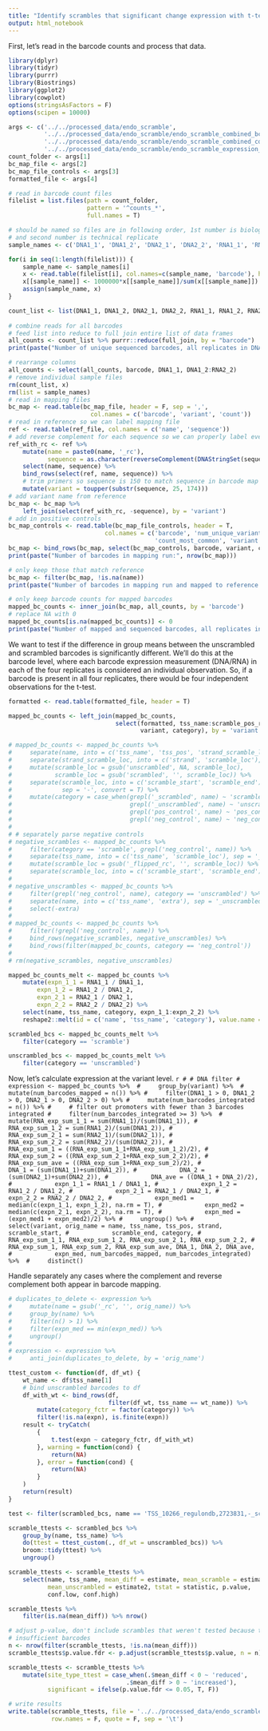 ```yaml
---
title: "Identify scrambles that significant change expression with t-test"
output: html_notebook
---
```


First, let's read in the barcode counts and process that data.

```r
library(dplyr)
library(tidyr)
library(purrr)
library(Biostrings)
library(ggplot2)
library(cowplot)
options(stringsAsFactors = F)
options(scipen = 10000)
```

```r
args <- c('../../processed_data/endo_scramble',
          '../../processed_data/endo_scramble/endo_scramble_combined_bc_map.txt',
          '../../processed_data/endo_scramble/endo_scramble_combined_controls_bc_map.txt',
          '../../processed_data/endo_scramble/endo_scramble_expression_formatted.txt')
count_folder <- args[1]
bc_map_file <- args[2]
bc_map_file_controls <- args[3]
formatted_file <- args[4]

# read in barcode count files
filelist = list.files(path = count_folder,
                      pattern = '^counts_*',
                      full.names = T)

# should be named so files are in following order, 1st number is biological replicate
# and second number is technical replicate
sample_names <- c('DNA1_1', 'DNA1_2', 'DNA2_1', 'DNA2_2', 'RNA1_1', 'RNA1_2', 'RNA2_1', 'RNA2_2')

for(i in seq(1:length(filelist))) {
    sample_name <- sample_names[i]
    x <- read.table(filelist[i], col.names=c(sample_name, 'barcode'), header = F)
    x[[sample_name]] <- 1000000*x[[sample_name]]/sum(x[[sample_name]])  #Normalizes by RPM
    assign(sample_name, x)  
}

count_list <- list(DNA1_1, DNA1_2, DNA2_1, DNA2_2, RNA1_1, RNA1_2, RNA2_1, RNA2_2)
 
# combine reads for all barcodes 
# feed list into reduce to full join entire list of data frames
all_counts <- count_list %>% purrr::reduce(full_join, by = "barcode")
print(paste("Number of unique sequenced barcodes, all replicates in DNA and RNA:", nrow(all_counts)))

# rearrange columns
all_counts <- select(all_counts, barcode, DNA1_1, DNA1_2:RNA2_2)
# remove individual sample files
rm(count_list, x)
rm(list = sample_names)
# read in mapping files
bc_map <- read.table(bc_map_file, header = F, sep = ',', 
                       col.names = c('barcode', 'variant', 'count'))
# read in reference so we can label mapping file
ref <- read.table(ref_file, col.names = c('name', 'sequence'))
# add reverse complement for each sequence so we can properly label everything
ref_with_rc <- ref %>% 
    mutate(name = paste0(name, '_rc'),
           sequence = as.character(reverseComplement(DNAStringSet(sequence)))) %>% 
    select(name, sequence) %>% 
    bind_rows(select(ref, name, sequence)) %>% 
    # trim primers so sequence is 150 to match sequence in barcode map
    mutate(variant = toupper(substr(sequence, 25, 174)))
# add variant name from reference
bc_map <- bc_map %>% 
    left_join(select(ref_with_rc, -sequence), by = 'variant')
# add in positive controls
bc_map_controls <- read.table(bc_map_file_controls, header = T, 
                           col.names = c('barcode', 'num_unique_variant', 'count',
                                         'count_most_common', 'variant', 'name'))
bc_map <- bind_rows(bc_map, select(bc_map_controls, barcode, variant, count, name))
print(paste("Number of barcodes in mapping run:", nrow(bc_map)))

# only keep those that match reference
bc_map <- filter(bc_map, !is.na(name))
print(paste("Number of barcodes in mapping run and mapped to reference:", nrow(bc_map)))

# only keep barcode counts for mapped barcodes
mapped_bc_counts <- inner_join(bc_map, all_counts, by = 'barcode')
# replace NA with 0
mapped_bc_counts[is.na(mapped_bc_counts)] <- 0
print(paste("Number of mapped and sequenced barcodes, all replicates in DNA and RNA:", nrow(mapped_bc_counts)))
```

We want to test if the difference in group means between the unscrambled and scrambled barcodes is
significantly different. We'll do this at the barcode level, where each barcode expression measurement
(DNA/RNA) in each of the four replicates is considered an individual observation. So, if a barcode is present
in all four replicates, there would be four independent observations for the t-test.

```r
formatted <- read.table(formatted_file, header = T)

mapped_bc_counts <- left_join(mapped_bc_counts, 
                              select(formatted, tss_name:scramble_pos_rel_tss,
                                     variant, category), by = 'variant')

# mapped_bc_counts <- mapped_bc_counts %>% 
#     separate(name, into = c('tss_name', 'tss_pos', 'strand_scramble_loc'), sep = ',', remove = F) %>% 
#     separate(strand_scramble_loc, into = c('strand', 'scramble_loc'), sep = '_') %>% 
#     mutate(scramble_loc = gsub('unscrambled', NA, scramble_loc),
#            scramble_loc = gsub('scrambled', '', scramble_loc)) %>% 
#     separate(scramble_loc, into = c('scramble_start', 'scramble_end'),
#              sep = '-', convert = T) %>% 
#     mutate(category = case_when(grepl('_scrambled', name) ~ 'scramble',
#                                 grepl('_unscrambled', name) ~ 'unscrambled',
#                                 grepl('pos_control', name) ~ 'pos_control',
#                                 grepl('neg_control', name) ~ 'neg_control'))
# 
# # separately parse negative controls 
# negative_scrambles <- mapped_bc_counts %>% 
#     filter(category == 'scramble', grepl('neg_control', name)) %>% 
#     separate(tss_name, into = c('tss_name', 'scramble_loc'), sep = '_scrambled') %>% 
#     mutate(scramble_loc = gsub('_flipped_rc', '', scramble_loc)) %>% 
#     separate(scramble_loc, into = c('scramble_start', 'scramble_end'), sep = '-', convert = T)
# 
# negative_unscrambles <- mapped_bc_counts %>% 
#     filter(grepl('neg_control', name), category == 'unscrambled') %>% 
#     separate(name, into = c('tss_name', 'extra'), sep = '_unscrambled', remove = F) %>% 
#     select(-extra)
# 
# mapped_bc_counts <- mapped_bc_counts %>% 
#     filter(!grepl('neg_control', name)) %>% 
#     bind_rows(negative_scrambles, negative_unscrambles) %>% 
#     bind_rows(filter(mapped_bc_counts, category == 'neg_control'))
# 
# rm(negative_scrambles, negative_unscrambles)

mapped_bc_counts_melt <- mapped_bc_counts %>% 
    mutate(expn_1_1 = RNA1_1 / DNA1_1,
        expn_1_2 = RNA1_2 / DNA1_2,
        expn_2_1 = RNA2_1 / DNA2_1,
        expn_2_2 = RNA2_2 / DNA2_2) %>% 
    select(name, tss_name, category, expn_1_1:expn_2_2) %>% 
    reshape2::melt(id = c('name', 'tss_name', 'category'), value.name = 'expn')

scrambled_bcs <- mapped_bc_counts_melt %>% 
    filter(category == 'scramble')

unscrambled_bcs <- mapped_bc_counts_melt %>% 
    filter(category == 'unscrambled')
```

Now, let's calculate expression at the variant level.
 ```r
# # DNA filter
# expression <- mapped_bc_counts %>% 
#     group_by(variant) %>% 
#     mutate(num_barcodes_mapped = n()) %>%
#     filter(DNA1_1 > 0, DNA1_2 > 0, DNA2_1 > 0, DNA2_2 > 0) %>%
#     mutate(num_barcodes_integrated = n()) %>%
#     # filter out promoters with fewer than 3 barcodes integrated
#     filter(num_barcodes_integrated >= 3) %>% 
#     mutate(RNA_exp_sum_1_1 = sum(RNA1_1)/(sum(DNA1_1)),
#            RNA_exp_sum_1_2 = sum(RNA1_2)/(sum(DNA1_2)),
#            RNA_exp_sum_2_1 = sum(RNA2_1)/(sum(DNA2_1)),
#            RNA_exp_sum_2_2 = sum(RNA2_2)/(sum(DNA2_2)),
#            RNA_exp_sum_1 = ((RNA_exp_sum_1_1+RNA_exp_sum_1_2)/2),
#            RNA_exp_sum_2 = ((RNA_exp_sum_2_1+RNA_exp_sum_2_2)/2),
#            RNA_exp_sum_ave = ((RNA_exp_sum_1+RNA_exp_sum_2)/2),
#            DNA_1 = (sum(DNA1_1)+sum(DNA1_2)),
#            DNA_2 = (sum(DNA2_1)+sum(DNA2_2)),
#            DNA_ave = ((DNA_1 + DNA_2)/2),
#            expn_1_1 = RNA1_1 / DNA1_1,
#            expn_1_2 = RNA1_2 / DNA1_2,
#            expn_2_1 = RNA2_1 / DNA2_1,
#            expn_2_2 = RNA2_2 / DNA2_2,
#            expn_med1 = median(c(expn_1_1, expn_1_2), na.rm = T),
#            expn_med2 = median(c(expn_2_1, expn_2_2), na.rm = T),
#            expn_med = (expn_med1 + expn_med2)/2) %>%
#     ungroup() %>%
#     select(variant, orig_name = name, tss_name, tss_pos, strand, scramble_start,
#            scramble_end, category,
#            RNA_exp_sum_1_1, RNA_exp_sum_1_2, RNA_exp_sum_2_1, RNA_exp_sum_2_2,
#            RNA_exp_sum_1, RNA_exp_sum_2, RNA_exp_sum_ave, DNA_1, DNA_2, DNA_ave,
#            expn_med, num_barcodes_mapped, num_barcodes_integrated) %>% 
#     distinct()
```

Handle separately any cases where the complement and reverse complement both appear in barcode mapping.

```r
# duplicates_to_delete <- expression %>% 
#     mutate(name = gsub('_rc', '', orig_name)) %>% 
#     group_by(name) %>% 
#     filter(n() > 1) %>% 
#     filter(expn_med == min(expn_med)) %>% 
#     ungroup()
# 
# expression <- expression %>% 
#     anti_join(duplicates_to_delete, by = 'orig_name')
```


```r
ttest_custom <- function(df, df_wt) {
    wt_name <- df$tss_name[1]
    # bind unscrambled barcodes to df
    df_with_wt <- bind_rows(df,
                            filter(df_wt, tss_name == wt_name)) %>% 
        mutate(category_fctr = factor(category)) %>% 
        filter(!is.na(expn), is.finite(expn))
    result <- tryCatch(
        {
            t.test(expn ~ category_fctr, df_with_wt)
        }, warning = function(cond) {
            return(NA)
        }, error = function(cond) {
            return(NA)
        }
    )
    return(result)
}

test <- filter(scrambled_bcs, name == 'TSS_10266_regulondb,2723831,-_scrambled5-15_flipped_rc')

scramble_ttests <- scrambled_bcs %>% 
    group_by(name, tss_name) %>% 
    do(ttest = ttest_custom(., df_wt = unscrambled_bcs)) %>% 
    broom::tidy(ttest) %>% 
    ungroup()
```

```r
scramble_ttests <- scramble_ttests %>% 
    select(name, tss_name, mean_diff = estimate, mean_scramble = estimate1,
           mean_unscrambled = estimate2, tstat = statistic, p.value,
           conf.low, conf.high)

scramble_ttests %>% 
    filter(is.na(mean_diff)) %>% nrow()
```

```r
# adjust p-value, don't include scrambles that weren't tested because there were
# insufficient barcodes
n <- nrow(filter(scramble_ttests, !is.na(mean_diff)))
scramble_ttests$p.value.fdr <- p.adjust(scramble_ttests$p.value, n = n)

scramble_ttests <- scramble_ttests %>% 
    mutate(site_type_ttest = case_when(.$mean_diff < 0 ~ 'reduced',
                                 .$mean_diff > 0 ~ 'increased'),
           significant = ifelse(p.value.fdr <= 0.05, T, F))
```

```r
# write results
write.table(scramble_ttests, file = '../../processed_data/endo_scramble/endo_scramble_ttests.txt',
            row.names = F, quote = F, sep = '\t')
```


